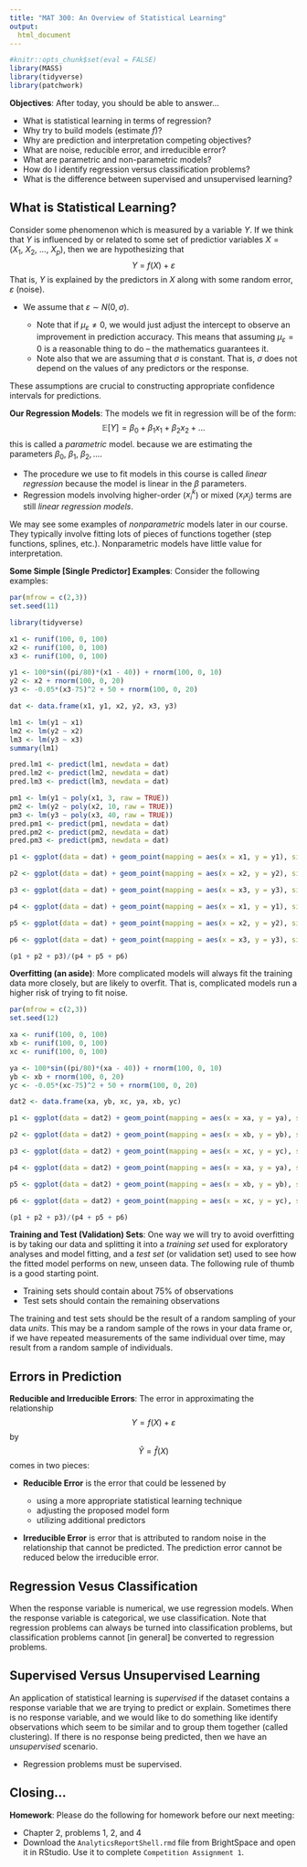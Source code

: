 ```yaml
---
title: "MAT 300: An Overview of Statistical Learning"
output:
  html_document
---
```


```r
#knitr::opts_chunk$set(eval = FALSE)
library(MASS)
library(tidyverse)
library(patchwork)
```

<div id = "boxedtext"> **Objectives**: After today, you should be able to answer...
  
  + What is statistical learning in terms of regression?
  + Why try to build models (estimate $f$)?
  + Why are prediction and interpretation competing objectives?
  + What are noise, reducible error, and irreducible error?
  + What are parametric and non-parametric models?
  + How do I identify regression versus classification problems?
  + What is the difference between supervised and unsupervised learning?
</div>

## What is Statistical Learning?

<div id = "boxedtext"> Consider some phenomenon which is measured by a variable $Y$. If we think that $Y$ is influenced by or related to some set of predictior variables $X = \left(X_1,~X_2,~...,~X_p\right)$, then we are hypothesizing that
$$\displaystyle{Y~=~f\left(X\right) + \varepsilon}$$
That is, $Y$ is explained by the predictors in $X$ along with some random error, $\varepsilon$ (noise).

  + We assume that $\varepsilon~\sim~N\left(0,\sigma\right)$.
    
    + Note that if $\mu_{\varepsilon}\neq 0$, we would just adjust the intercept to observe an improvement in prediction accuracy. This means that assuming $\mu_{\varepsilon} = 0$ is a reasonable thing to do -- the mathematics guarantees it.
    + Note also that we are assuming that $\sigma$ is constant. That is, $\sigma$ does not depend on the values of any predictors or the response.

These assumptions are crucial to constructing appropriate confidence intervals for predictions.
</div>

<div id = "boxedtext"> **Our Regression Models**: The models we fit in regression will be of the form:
$$\mathbb{E}\left[Y\right] = \beta_0 + \beta_1 x_1 + \beta_2 x_2 + ...$$
this is called a *parametric* model. because we are estimating the parameters $\beta_0,~\beta_1,~\beta_2,...$. 

  + The procedure we use to fit models in this course is called *linear regression* because the model is linear in the $\beta$ parameters. 
  + Regression models involving higher-order ($x_i^k$) or mixed ($x_ix_j$) terms are still *linear regression models*.

We may see some examples of *nonparametric* models later in our course. They typically involve fitting lots of pieces of functions together (step functions, splines, etc.). Nonparametric models have little value for interpretation.
</div>

<div id = "boxedtext"> **Some Simple [Single Predictor] Examples**: Consider the following examples:

```r
par(mfrow = c(2,3))
set.seed(11)

library(tidyverse)

x1 <- runif(100, 0, 100)
x2 <- runif(100, 0, 100)
x3 <- runif(100, 0, 100)

y1 <- 100*sin((pi/80)*(x1 - 40)) + rnorm(100, 0, 10)
y2 <- x2 + rnorm(100, 0, 20)
y3 <- -0.05*(x3-75)^2 + 50 + rnorm(100, 0, 20)

dat <- data.frame(x1, y1, x2, y2, x3, y3)

lm1 <- lm(y1 ~ x1)
lm2 <- lm(y2 ~ x2)
lm3 <- lm(y3 ~ x3)
summary(lm1)

pred.lm1 <- predict(lm1, newdata = dat)
pred.lm2 <- predict(lm2, newdata = dat)
pred.lm3 <- predict(lm3, newdata = dat)

pm1 <- lm(y1 ~ poly(x1, 3, raw = TRUE))
pm2 <- lm(y2 ~ poly(x2, 10, raw = TRUE))
pm3 <- lm(y3 ~ poly(x3, 40, raw = TRUE))
pred.pm1 <- predict(pm1, newdata = dat)
pred.pm2 <- predict(pm2, newdata = dat)
pred.pm3 <- predict(pm3, newdata = dat)

p1 <- ggplot(data = dat) + geom_point(mapping = aes(x = x1, y = y1), size = 2) + geom_line(mapping = aes(x = x1, y = pred.lm1), color = "purple", alpha = 0.6, se = FALSE, lwd = 2)

p2 <- ggplot(data = dat) + geom_point(mapping = aes(x = x2, y = y2), size = 2) + geom_line(mapping = aes(x = x2, y = pred.lm2), color = "purple", alpha = 0.6, se = FALSE, lwd = 2)

p3 <- ggplot(data = dat) + geom_point(mapping = aes(x = x3, y = y3), size = 2) + geom_line(mapping = aes(x = x3, y = pred.lm3), color = "purple", alpha = 0.6, se = FALSE, lwd = 2)

p4 <- ggplot(data = dat) + geom_point(mapping = aes(x = x1, y = y1), size = 2) + geom_line(mapping = aes(x = x1, y = pred.pm1), color = "orange", alpha = 0.6, size = 2)

p5 <- ggplot(data = dat) + geom_point(mapping = aes(x = x2, y = y2), size = 2) + geom_line(mapping = aes(x = x2, y = pred.pm2), color = "orange", alpha = 0.6, size = 2)

p6 <- ggplot(data = dat) + geom_point(mapping = aes(x = x3, y = y3), size = 2) + geom_line(mapping = aes(x = x3, y = pred.pm3), color = "orange", alpha = 0.6, size = 2)

(p1 + p2 + p3)/(p4 + p5 + p6)
```
</div>

<div id = "boxedtext"> **Overfitting (an aside)**: More complicated models will always fit the training data more closely, but are likely to overfit. That is, complicated models run a higher risk of trying to fit noise.

```r

par(mfrow = c(2,3))
set.seed(12)

xa <- runif(100, 0, 100)
xb <- runif(100, 0, 100)
xc <- runif(100, 0, 100)

ya <- 100*sin((pi/80)*(xa - 40)) + rnorm(100, 0, 10)
yb <- xb + rnorm(100, 0, 20)
yc <- -0.05*(xc-75)^2 + 50 + rnorm(100, 0, 20)

dat2 <- data.frame(xa, yb, xc, ya, xb, yc)

p1 <- ggplot(data = dat2) + geom_point(mapping = aes(x = xa, y = ya), size = 2) + geom_line(mapping = aes(x = x1, y = pred.lm1), color = "purple", alpha = 0.6, se = FALSE, lwd = 2)

p2 <- ggplot(data = dat2) + geom_point(mapping = aes(x = xb, y = yb), size = 2) + geom_line(mapping = aes(x = x2, y = pred.lm2), color = "purple", alpha = 0.6, se = FALSE, lwd = 2)

p3 <- ggplot(data = dat2) + geom_point(mapping = aes(x = xc, y = yc), size = 2) + geom_line(mapping = aes(x = x3, y = pred.lm3), color = "purple", alpha = 0.6, se = FALSE, lwd = 2)

p4 <- ggplot(data = dat2) + geom_point(mapping = aes(x = xa, y = ya), size = 2) + geom_line(mapping = aes(x = x1, y = pred.pm1), color = "orange", alpha = 0.6, size = 2)

p5 <- ggplot(data = dat2) + geom_point(mapping = aes(x = xb, y = yb), size = 2) + geom_line(mapping = aes(x = x2, y = pred.pm2), color = "orange", alpha = 0.6, size = 2)

p6 <- ggplot(data = dat2) + geom_point(mapping = aes(x = xc, y = yc), size = 2) + geom_line(mapping = aes(x = x3, y = pred.pm3), color = "orange", alpha = 0.6, size = 2)

(p1 + p2 + p3)/(p4 + p5 + p6)
```
</div>

<div id = "boxedtext"> **Training and Test (Validation) Sets**: One way we will try to avoid overfitting is by taking our data and splitting it into a *training set* used for exploratory analyses and model fitting, and a *test set* (or validation set) used to see how the fitted model performs on new, unseen data. The following rule of thumb is a good starting point.

  + Training sets should contain about 75% of observations
  + Test sets should contain the remaining observations

The training and test sets should be the result of a random sampling of your data *units*. This may be a random sample of the rows in your data frame or, if we have repeated measurements of the same individual over time, may result from a random sample of individuals.
</div>

## Errors in Prediction

<div id = "boxedtext"> **Reducible and Irreducible Errors**: The error in approximating the relationship 
$$Y = f\left(X\right) + \varepsilon$$
by 
$$\hat{Y} = \hat{f}\left(X\right)$$
comes in two pieces:

  + **Reducible Error** is the error that could be lessened by
  
    + using a more appropriate statistical learning technique
    + adjusting the proposed model form
    + utilizing additional predictors

  + **Irreducible Error** is error that is attributed to random noise in the relationship that cannot be predicted. The prediction error cannot be reduced below the irreducible error.
  
## Regression Vesus Classification

<div id = "boxedtext"> When the response variable is numerical, we use regression models. When the response variable is categorical, we use classification. Note that regression problems can always be turned into classification problems, but classification problems cannot [in general] be converted to regression problems.
</div>

## Supervised Versus Unsupervised Learning

<div id = "boxedtext"> An application of statistical learning is *supervised* if the dataset contains a response variable that we are trying to predict or explain. Sometimes there is no response variable, and we would like to do something like identify observations which seem to be similar and to group them together (called clustering). If there is no response being predicted, then we have an *unsupervised* scenario. 

  + Regression problems must be supervised.
</div>

## Closing...

<div id = "boxedtext"> **Homework**: Please do the following for homework before our next meeting:

  + Chapter 2, problems 1, 2, and 4
  + Download the `AnalyticsReportShell.rmd` file from BrightSpace and open it in RStudio. Use it to complete `Competition Assignment 1`.
</div>

